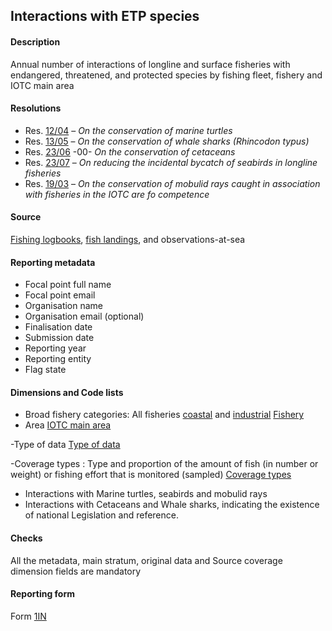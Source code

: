 ## Interactions with ETP species {#IN}

#### Description

Annual number of interactions of longline and surface fisheries with endangered, threatened, and protected species by fishing fleet, fishery and IOTC main area

#### Resolutions

- Res. [12/04](https://iotc.org/cmm/resolution-1204-conservation-marine-turtles) -- _On the conservation of marine turtles_
- Res. [13/05](https://iotc.org/cmm/resolution-1305-conservation-whale-sharks-rhincodon-typus) -- _On the conservation of whale sharks (Rhincodon typus)_
- Res. [23/06](https://iotc.org/cmm/resolution-2306-conservation-cetaceans) -00- _On the conservation of cetaceans_
- Res. [23/07](https://iotc.org/cmm/resolution-2307-reducing-incidental-bycatch-seabirds-longline-fisheries) -- _On reducing the incidental bycatch of seabirds in longline fisheries_
- Res. [19/03](https://iotc.org/cmm/resolution-1903-conservation-mobulid-rays-caught-association-fisheries-iotc-area-competence) -- _On the conservation of mobulid rays caught in association with fisheries in the IOTC are fo competence_

#### Source
[Fishing logbooks](#fishinglogbook), [fish landings](#landings), and observations-at-sea

#### Reporting metadata

- Focal point full name
- Focal point email
- Organisation name
- Organisation email (optional)
- Finalisation date
- Submission date
- Reporting year
- Reporting entity
- Flag state

#### Dimensions and Code lists 

<!-- Main Stratum (?) , to be in line with the forms -->

- Broad fishery categories: All fisheries
[coastal](#iotccoastalfishery) and [industrial](#iotcindustrialfishery)
[Fishery](../domain/fisheries/#fisheries)
<!-- Target species (?) if the new fishery codes are defined included the target species, we will keep this column in the form ?-->
- Area
[IOTC main area](../domain/admin/#IOareasMain)

<!-- Original data (?) , to be in line with the forms -->
-Type of data
[Type of data](../domain/data/#Types_of_data_(DTATY))

<!-- Source coverage (?) , to be in line with the forms -->
-Coverage types : Type and proportion of the amount of fish (in number or weight) or fishing effort that is monitored (sampled)
[Coverage types](https://data.iotc.org/reference/1.0.0/domain/data/#coverageTypes)

<!-- ETP interactions -->
- Interactions with Marine turtles, seabirds and mobulid rays
- Interactions with Cetaceans and Whale sharks, indicating the existence of national Legislation and reference.

#### Checks

All the metadata, main stratum, original data and Source coverage dimension fields are mandatory

#### Reporting form

Form [1IN](../forms/#Form_1IN)

\pagebreak